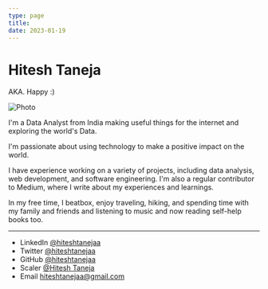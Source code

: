 ```yaml
---
type: page
title: 
date: 2023-01-19
---
```


# Hitesh Taneja
AKA. Happy :)

<Image
  src="/images/hero.png"
  alt="Photo"
  width={1000}      
  height={400}     
  priority
  className="next-image"
/>

I'm a Data Analyst from India making useful things for the internet and exploring the world's Data.

I'm passionate about using technology to make a positive impact on the world.

I have experience working on a variety of projects, including data analysis, web development, and software engineering. I'm also a regular contributor to Medium, where I write about my experiences and learnings.

In my free time, I beatbox, enjoy traveling, hiking, and spending time with my family and friends and listening to music and now reading self-help books too.

---

- LinkedIn [@hiteshtanejaa](https://www.linkedin.com/in/hiteshtanejaa/)
- Twitter [@hiteshtanejaa](https://twitter.com/hiteshtanejaa)
- GitHub [@hiteshtanejaa](https://github.com/hiteshtanejaa)
- Scaler [@Hitesh Taneja](https://www.scaler.com/academy/profile/330394bf702e/)
- Email hiteshtanejaa@gmail.com
